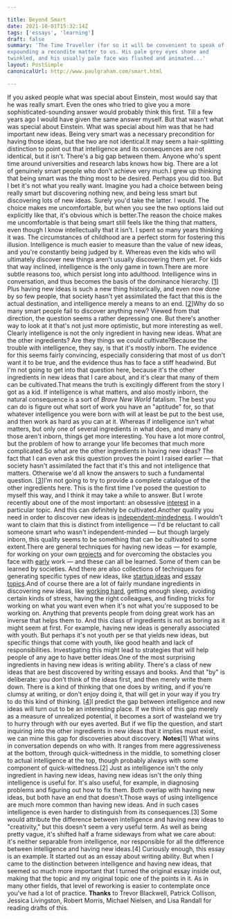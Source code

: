 ```yaml
---

title: Beyond Smart
date: 2021-10-01T15:32:14Z
tags: ['essays', 'learning']
draft: false
summary: 'The Time Traveller (for so it will be convenient to speak of him) was
expounding a recondite matter to us. His pale grey eyes shone and
twinkled, and his usually pale face was flushed and animated...'
layout: PostSimple
canonicalUrl: http://www.paulgraham.com/smart.html

---
```


If you asked people what was special about Einstein, most would say
that he was really smart. Even the ones who tried to give you a
more sophisticated-sounding answer would probably think this first.
Till a few years ago I would have given the same answer myself. But
that wasn't what was special about Einstein. What was special about
him was that he had important new ideas. Being very smart was a
necessary precondition for having those ideas, but the two are not
identical.It may seem a hair-splitting distinction to point out that intelligence
and its consequences are not identical, but it isn't. There's a big
gap between them. Anyone who's spent time around universities and
research labs knows how big. There are a lot of genuinely smart
people who don't achieve very much.I grew up thinking that being smart was the thing most to be desired.
Perhaps you did too. But I bet it's not what you really want. Imagine
you had a choice between being really smart but discovering nothing
new, and being less smart but discovering lots of new ideas. Surely
you'd take the latter. I would. The choice makes me uncomfortable,
but when you see the two options laid out explicitly like that,
it's obvious which is better.The reason the choice makes me uncomfortable is that being smart
still feels like the thing that matters, even though I know
intellectually that it isn't. I spent so many years thinking it
was. The circumstances of childhood are a perfect storm for fostering
this illusion. Intelligence is much easier to measure than the value
of new ideas, and you're constantly being judged by it. Whereas
even the kids who will ultimately discover new things aren't usually
discovering them yet. For kids that way inclined, intelligence is
the only game in town.There are more subtle reasons too, which persist long into adulthood.
Intelligence wins in conversation, and thus becomes the basis of
the dominance hierarchy.
[[1](#f1n)]
Plus having new ideas is such a new
thing historically, and even now done by so few people, that society
hasn't yet assimilated the fact that this is the actual destination,
and intelligence merely a means to an end.
[[2](#f2n)]Why do so many smart people fail to discover anything new? Viewed
from that direction, the question seems a rather depressing one.
But there's another way to look at it that's not just more optimistic,
but more interesting as well. Clearly intelligence is not the only
ingredient in having new ideas. What are the other ingredients?
Are they things we could cultivate?Because the trouble with intelligence, they say, is that it's mostly
inborn. The evidence for this seems fairly convincing, especially
considering that most of us don't want it to be true, and the
evidence thus has to face a stiff headwind. But I'm not going
to get into that question here, because it's the other ingredients
in new ideas that I care about, and it's clear that many of them
can be cultivated.That means the truth is excitingly different from the story I got
as a kid. If intelligence is what matters, and also mostly inborn,
the natural consequence is a sort of _Brave New World_ fatalism. The
best you can do is figure out what sort of work you have an "aptitude"
for, so that whatever intelligence you were born with will at least
be put to the best use, and then work as hard as you can at it.
Whereas if intelligence isn't what matters, but only one of several
ingredients in what does, and many of those aren't inborn, things
get more interesting. You have a lot more control, but the problem
of how to arrange your life becomes that much more complicated.So what are the other ingredients in having new ideas? The fact
that I can even ask this question proves the point I raised earlier
— that society hasn't assimilated the fact that it's this and not
intelligence that matters. Otherwise we'd all know the answers
to such a fundamental question.
[[3](#f3n)]I'm not going to try to provide a complete catalogue of the other
ingredients here. This is the first time I've posed
the question to myself this way, and I think it may take a while
to answer. But I wrote recently about one of the most important:
an obsessive [interest](genius.html) in a particular topic.
And this can definitely be cultivated.Another quality you need in order to discover new ideas is
[independent-mindedness](think.html). I wouldn't want to
claim that this is
distinct from intelligence — I'd be reluctant to call someone smart
who wasn't independent-minded — but though largely inborn, this
quality seems to be something that can be cultivated to some extent.There are general techniques for having new ideas — for example,
for working on your own [projects](own.html)
and
for overcoming the obstacles you face with [early](early.html) work
— and these
can all be learned. Some of them can be learned by societies. And
there are also collections of techniques for generating specific types
of new ideas, like [startup ideas](startupideas.html) and
[essay topics](essay.html).And of course there are a lot of fairly mundane ingredients in
discovering new ideas, like [working hard](hwh.html),
getting enough sleep, avoiding certain
kinds of stress, having the right colleagues, and finding tricks
for working on what you want even when it's not what you're supposed
to be working on. Anything that prevents people from doing great
work has an inverse that helps them to. And this class of ingredients
is not as boring as it might seem at first. For example, having new
ideas is generally associated with youth. But perhaps it's not youth
per se that yields new ideas, but specific things that come with
youth, like good health and lack of responsibilities. Investigating
this might lead to strategies that will help people of any age to
have better ideas.One of the most surprising ingredients in having new ideas is writing
ability. There's a class of new ideas that are best discovered by
writing essays and books. And that "by" is deliberate: you don't
think of the ideas first, and then merely write them down. There
is a kind of thinking that one does by writing, and if you're clumsy
at writing, or don't enjoy doing it, that will get in your way if
you try to do this kind of thinking.
[[4](#f4n)]I predict the gap between intelligence and new ideas will turn out
to be an interesting place. If we think of this gap merely as a measure
of unrealized potential, it becomes a sort of wasteland we try to
hurry through with our eyes averted. But if we flip the question,
and start inquiring into the other ingredients in new ideas that
it implies must exist, we can mine this gap for discoveries about
discovery.
**Notes**[1]
What wins in conversation depends on who with. It ranges from
mere aggressiveness at the bottom, through quick-wittedness in the
middle, to something closer to actual intelligence at the top,
though probably always with some component of quick-wittedness.[2]
Just as intelligence isn't the only ingredient in having new
ideas, having new ideas isn't the only thing intelligence is useful
for. It's also useful, for example, in diagnosing problems and figuring
out how to fix them. Both overlap with having new ideas, but both
have an end that doesn't.Those ways of using intelligence are much more common than having
new ideas. And in such cases intelligence is even harder to distinguish
from its consequences.[3]
Some would attribute the difference between intelligence and
having new ideas to "creativity," but this doesn't seem a very
useful term. As well as being pretty vague, it's shifted half a frame
sideways from what we care about: it's neither separable from
intelligence, nor responsible for all the difference between
intelligence and having new ideas.[4]
Curiously enough, this essay is an example. It started out
as an essay about writing ability. But when I came to the distinction
between intelligence and having new ideas, that seemed so much more
important that I turned the original essay inside out, making that
the topic and my original topic one of the points in it. As in many
other fields, that level of reworking is easier to contemplate once
you've had a lot of practice.
**Thanks** to Trevor Blackwell, Patrick Collison, Jessica Livingston,
Robert Morris, Michael Nielsen, and Lisa Randall for reading drafts
of this.
